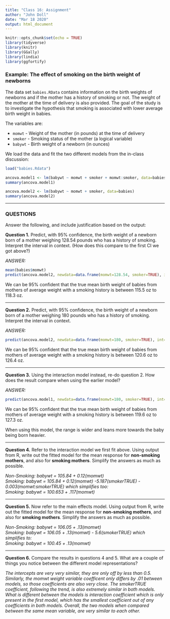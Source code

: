 ```yaml
---
title: "Class 16: Assignment"
author: "John Doll"
date: "Mar 18 2020"
output: html_document
---
```


```r
knitr::opts_chunk$set(echo = TRUE)
library(tidyverse)
library(knitr)
library(GGally)
library(lindia)
library(ggfortify)
```


### Example: The effect of smoking on the birth weight of newborns

The data set `babies.RData` contains information on the birth weights of newborns and if the mother has a history of smoking or not.  The weight of the mother at the time of delivery is also provided.  The goal of the study is to investigate the hypothesis that smoking is associated with lower average birth weight in babies.

The variables are:

* `momwt` - Weight of the mother (in pounds) at the time of delivery
* `smoker` - Smoking status of the mother (a logical variable)
* `babywt` - Birth weight of a newborn (in ounces)

We load the data and fit the two different models from the in-class discussion:

```r
load("babies.Rdata")

ancova.model1 <- lm(babywt ~ momwt + smoker + momwt:smoker, data=babies)
summary(ancova.model1)

ancova.model2 <- lm(babywt ~ momwt + smoker, data=babies)
summary(ancova.model2)
```

----

### QUESTIONS

Answer the following, and include justification based on the output:

**Question 1.** Predict, with 95% confidence, the birth weight of a newborn born of a mother weighing 128.54 pounds who has a history of smoking. Interpret the interval in context. (How does this compare to the first CI we got above?)

*ANSWER:*
```r
mean(babies$momwt)
predict(ancova.model2, newdata=data.frame(momwt=128.54, smoker=TRUE), int="conf")
```

We can be 95% confident that the true mean birth weight of babies from mothers of average weight with a smoking history is between 115.5 oz to 118.3 oz.


----

**Question 2.** Predict, with 95% confidence, the birth weight of a newborn born of a mother weighing 180 pounds who has a history of smoking. Interpret the interval in context.

*ANSWER:*
```r
predict(ancova.model2, newdata=data.frame(momwt=180, smoker=TRUE), int="conf")
```

We can be 95% confident that the true mean birth weight of babies from mothers of average weight with a smoking history is between 120.6 oz to 126.4 oz.


----

**Question 3.** Using the interaction model instead, re-do question 2.  How does the result compare when using the earlier model?

*ANSWER:*
```r
predict(ancova.model1, newdata=data.frame(momwt=180, smoker=TRUE), int="conf")
```

We can be 95% confident that the true mean birth weight of babies from mothers of average weight with a smoking history is between 119.6 oz to 127.3 oz. <br>

When using this model, the range is wider and leans more towards the baby being born heavier.

----

**Question 4.** Refer to the interaction model we first fit above. Using output from R, write out the fitted model for the mean response for **non-smoking mothers**, and also for **smoking mothers**.  Simplify the answers as much as possible.  

*Non-Smoking:  babywt = 105.84 + 0.12(momwt)* <br>
*Smoking:  babywt = 105.84 + 0.12(momwt) -5.187(smokerTRUE) - 0.003(momwt:smokerTRUE) which simplifies too:* <br>
*Smoking:  babywt = 100.653 + .117(momwt)*



----

**Question 5.** Now refer to the main effects model.  Using output from R, write out the fitted model for the mean response for **non-smoking mothers**, and also for **smoking mothers**.  Simplify the answers as much as possible. 

*Non-Smoking:  babywt = 106.05 + .13(momwt)* <br>
*Smoking:  babywt = 106.05 + .13(momwt) - 5.6(smokerTRUE) which simplifies to:* <br>
*Smoking:  babywt = 100.45 + .13(momwt)*



----

**Question 6.** Compare the results in questions 4 and 5.  What are a couple of things you notice between the different model representations?

*The intercepts are very very similar, they are only off by less than 0.5. Similarly, the momwt weight variable coefficent only differs by .01 between models, so those coefficients are also very close. The smokerTRUE coefficient, following the trend, is also extremely similar in both models. What is different between the models is interaction coefficient which is only present in the first model, which has the smallest coefficient out of any coefficients in both models. Overall, the two models when compared between the same mean variable, are very similar to each other.*